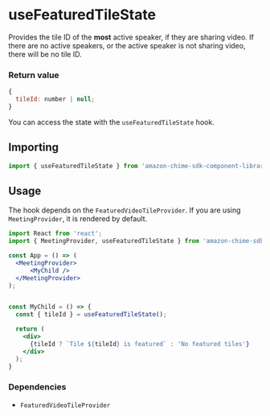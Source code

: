 <Meta title="SDK Hooks/useFeaturedTileState" />

# useFeaturedTileState

Provides the tile ID of the **most** active speaker, if they are sharing video. If there are no active speakers, or the active speaker is not sharing video, there will be no tile ID.

### Return value

```javascript
{
  tileId: number | null;
}
```

You can access the state with the `useFeaturedTileState` hook.

## Importing

```javascript
import { useFeaturedTileState } from 'amazon-chime-sdk-component-library-react';
```

## Usage

The hook depends on the `FeaturedVideoTileProvider`. If you are using `MeetingProvider`, it is rendered by default.

```jsx
import React from 'react';
import { MeetingProvider, useFeaturedTileState } from 'amazon-chime-sdk-component-library-react';

const App = () => (
  <MeetingProvider>
      <MyChild />
  </MeetingProvider>
);


const MyChild = () => {
  const { tileId } = useFeaturedTileState();

  return (
    <div>
      {tileId ? `Tile ${tileId} is featured` : 'No featured tiles'}
    </div>
  );
}
```

### Dependencies

- `FeaturedVideoTileProvider`
